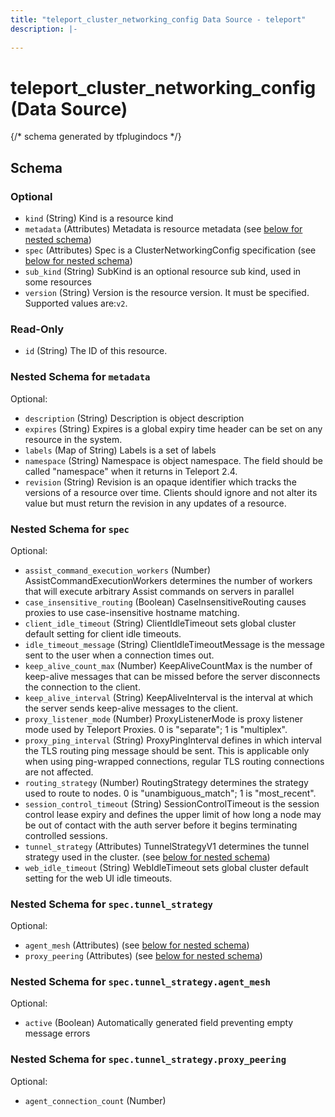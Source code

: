 ```yaml
---
title: "teleport_cluster_networking_config Data Source - teleport"
description: |-
  
---
```


# teleport_cluster_networking_config (Data Source)





{/*  schema generated by tfplugindocs */}
## Schema

### Optional

- `kind` (String) Kind is a resource kind
- `metadata` (Attributes) Metadata is resource metadata (see [below for nested schema](#nested-schema-for-metadata))
- `spec` (Attributes) Spec is a ClusterNetworkingConfig specification (see [below for nested schema](#nested-schema-for-spec))
- `sub_kind` (String) SubKind is an optional resource sub kind, used in some resources
- `version` (String) Version is the resource version. It must be specified. Supported values are:`v2`.

### Read-Only

- `id` (String) The ID of this resource.

### Nested Schema for `metadata`

Optional:

- `description` (String) Description is object description
- `expires` (String) Expires is a global expiry time header can be set on any resource in the system.
- `labels` (Map of String) Labels is a set of labels
- `namespace` (String) Namespace is object namespace. The field should be called "namespace" when it returns in Teleport 2.4.
- `revision` (String) Revision is an opaque identifier which tracks the versions of a resource over time. Clients should ignore and not alter its value but must return the revision in any updates of a resource.


### Nested Schema for `spec`

Optional:

- `assist_command_execution_workers` (Number) AssistCommandExecutionWorkers determines the number of workers that will execute arbitrary Assist commands on servers in parallel
- `case_insensitive_routing` (Boolean) CaseInsensitiveRouting causes proxies to use case-insensitive hostname matching.
- `client_idle_timeout` (String) ClientIdleTimeout sets global cluster default setting for client idle timeouts.
- `idle_timeout_message` (String) ClientIdleTimeoutMessage is the message sent to the user when a connection times out.
- `keep_alive_count_max` (Number) KeepAliveCountMax is the number of keep-alive messages that can be missed before the server disconnects the connection to the client.
- `keep_alive_interval` (String) KeepAliveInterval is the interval at which the server sends keep-alive messages to the client.
- `proxy_listener_mode` (Number) ProxyListenerMode is proxy listener mode used by Teleport Proxies. 0 is "separate"; 1 is "multiplex".
- `proxy_ping_interval` (String) ProxyPingInterval defines in which interval the TLS routing ping message should be sent. This is applicable only when using ping-wrapped connections, regular TLS routing connections are not affected.
- `routing_strategy` (Number) RoutingStrategy determines the strategy used to route to nodes. 0 is "unambiguous_match"; 1 is "most_recent".
- `session_control_timeout` (String) SessionControlTimeout is the session control lease expiry and defines the upper limit of how long a node may be out of contact with the auth server before it begins terminating controlled sessions.
- `tunnel_strategy` (Attributes) TunnelStrategyV1 determines the tunnel strategy used in the cluster. (see [below for nested schema](#nested-schema-for-spectunnel_strategy))
- `web_idle_timeout` (String) WebIdleTimeout sets global cluster default setting for the web UI idle timeouts.

### Nested Schema for `spec.tunnel_strategy`

Optional:

- `agent_mesh` (Attributes) (see [below for nested schema](#nested-schema-for-spectunnel_strategyagent_mesh))
- `proxy_peering` (Attributes) (see [below for nested schema](#nested-schema-for-spectunnel_strategyproxy_peering))

### Nested Schema for `spec.tunnel_strategy.agent_mesh`

Optional:

- `active` (Boolean) Automatically generated field preventing empty message errors


### Nested Schema for `spec.tunnel_strategy.proxy_peering`

Optional:

- `agent_connection_count` (Number)

